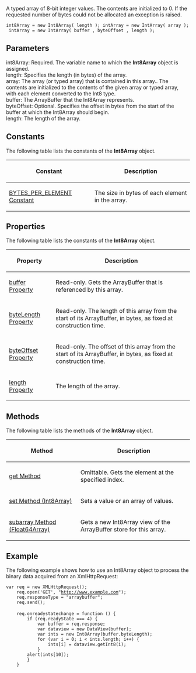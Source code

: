 A typed array of 8-bit integer values. The contents are initialized to 0. If the requested number of bytes could not be allocated an exception is raised.

 int8Array = new Int8Array( length ); intArray = new IntArray( array ); intArray = new IntArray( buffer , byteOffset , length );

==Parameters==
; int8Array: Required. The variable name to which the '''Int8Array''' object is assigned.
; length: Specifies the length (in bytes) of the array.
; array: The array (or typed array) that is contained in this array.. The contents are initialized to the contents of the given array or typed array, with each element converted to the Int8 type.
; buffer: The ArrayBuffer that the Int8Array represents.
; byteOffset: Optional. Specifies the offset in bytes from the start of the buffer at which the Int8Array should begin.
; length: The length of the array.

==Constants==
The following table lists the constants of the '''Int8Array''' object.

{| class='wikitable'
|-
! Constant
! Description
|-
| [[javascript/Int8Array/BYTES PER ELEMENT|BYTES_PER_ELEMENT Constant]]
| The size in bytes of each element in the array.
|}

==Properties==
The following table lists the constants of the '''Int8Array''' object.

{| class='wikitable'
|-
! Property
! Description
|-
| [[javascript/Int8Array/buffer|buffer Property]]
| Read-only. Gets the ArrayBuffer that is referenced by this array.
|-
| [[javascript/Int8Array/byteLength|byteLength Property]]
| Read-only. The length of this array from the start of its ArrayBuffer, in bytes, as fixed at construction time.
|-
| [[javascript/Int8Array/byteOffset|byteOffset Property]]
| Read-only. The offset of this array from the start of its ArrayBuffer, in bytes, as fixed at construction time.
|-
| [[javascript/Int8Array/length|length Property]]
| The length of the array.
|}

==Methods==
The following table lists the methods of the '''Int8Array''' object.

{| class='wikitable'
|-
! Method
! Description
|-
| [[javascript/Int8Array/get|get Method]]
| Omittable. Gets the element at the specified index.
|-
| [[javascript/Int8Array/set|set Method (Int8Array)]]
| Sets a value or an array of values.
|-
| [[javascript/Float64Array/subarray|subarray Method (Float64Array)]]
| Gets a new Int8Array view of the ArrayBuffer store for this array.
|}

==Example==
The following example shows how to use an Int8Array object to process the binary data acquired from an XmlHttpRequest:

 var req = new XMLHttpRequest();
     req.open('GET', "http://www.example.com");
     req.responseType = "arraybuffer";
     req.send();
 
     req.onreadystatechange = function () {
         if (req.readyState === 4) {
             var buffer = req.response;
             var dataview = new DataView(buffer);
             var ints = new Int8Array(buffer.byteLength);
             for (var i = 0; i &lt; ints.length; i++) {
                 ints[i] = dataview.getInt8(i);
             }
         alert(ints[10]);
         }
     }

